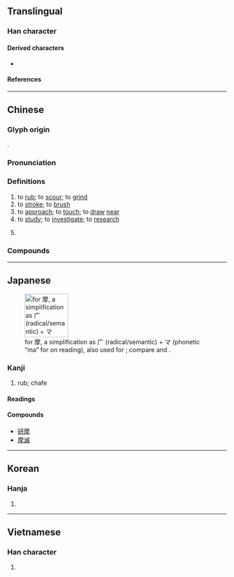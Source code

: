 {{character info/new}}
==Translingual==

===Han character===
{{Han char|rn=64|rad=手|as=11|sn=15|four=00252|canj=ICQ,IDQ|ids=⿸麻手}}

====Derived characters====
* {{l|mul|[[𠘚]], [[嚤]], [[𡾉]], [[𢣾]], [[擵]], [[𥗂]], [[𦇑]], [[𨣴]], [[𩉑]], [[𠠒]], [[𭢽]], [[𫾝]], [[𭣒]], [[藦]]}}

====References====
{{Han ref|kx=0450.280|dkj=12613|dj=0801.100|hdz=31940.070|uh=6469}}

----

==Chinese==
{{zh-forms}}

===Glyph origin===
{{Han etym}}
{{Han compound|麻|手|t2=hand|ls=psc|c1=p|c2=s}}.

===Pronunciation===
{{zh-pron
|m=mó,mā
|m_note=mā - used in {{zh-l|*摩挲}}
|c=mo1,mo4
|h=pfs=mô
|md=mò̤
|mn=mô͘/xm:mō͘
|mn_note=mō͘ - variant used in {{zh-l|*達摩}}
|mn-t=mo5
|w=3mu
|mc=y
|oc=y
|cat=v,n
}}

===Definitions===
{{zh-hanzi}}

# to [[rub]]; to [[scour]]; to [[grind]]
# to [[stroke]]; to [[brush]]
# to [[approach]]; to [[touch]]; to [[draw]] [[near]]
# to [[study]]; to [[investigate]]; to [[research]]
# {{lb|zh|chemistry}} {{zh-short|摩爾|[[mole]]}}

===Compounds===
{{zh-der|摩擦|摩托車:motorcycle, motorbike|摩托自行車:moped|破裂摩擦音:affricate|巴爾的摩|夾被摩痛|刮摩|三摩地|愛斯基摩|心臟按摩|作摩|式叉摩那|巴勒摩|厲世摩鈍|摩肩擊轂|摩擦電|摩頂至踵|按摩師|摩托|滾動摩擦|按摩椅|摩侯羅|按摩襪|摩戛|摩羅精神|摩肩擦踵|摩孩羅|摩厲以須|福爾摩斯|摩登女郎|摩天樓|摩頂放踵|接踵摩肩|摩訶|摩崖石刻|摩天|撫摩|摩肩如雲|摩喉羅|摩弄|摩平|描摩|摩旗相助|摩天嶺|摩電燈|摩頂受戒|提摩太書|摩擦音|福爾摩沙|摩睺羅|擦掌摩拳|摩登|摩訶薩|摩陀|摩洛哥|摩擦法|摩娑|摩天大樓|揣摩|摩頂|摩擦力|摩牙|摩頂受記|摩尼教|按摩|摩敦|摩滅|擊轂摩肩|摩姑|摩爾人|摩頂至足|摩納哥|摩天輪|摩挲|摩西律法|摩耶夫人|摩拳擦掌|摩訶止觀|摩門教|按摩器|撫摩鞠育|摩合羅|摩訶羅|摩肩接踵|摩羯座|摩托船|摩崖|維摩經|觀摩|薩摩斯島|肩摩|肩摩轂擊|葛摩|達摩|高可摩天|轂擊肩摩|觀摩會|達摩衣|靜摩擦力|菩提達摩|阿摩尼亞|閻摩|肩摩踵接|拿摩溫}}

----

==Japanese==
[[File:RYAKUJI ma.png|thumb|right|100px|{{w|Ryakuji}} for 摩, a {{w|phono-semantic}} simplification as 广 (radical/semantic) + マ (phonetic “ma” for ''on'' reading), also used for {{ja-l|魔}}; compare {{ja-l|機}} and {{ja-l|議}}.]]

===Kanji===
{{ja-kanji|grade=c|rs=手11}}

# rub; chafe

====Readings====
{{ja-readings
|goon=ま
|kanon=ば
|kun=さす-る, す-る
}}

====Compounds====
* [[研摩]]
* [[摩滅]]

----

==Korean==

===Hanja===
{{ko-hanja|hangeul=마|eumhun=|rv=ma|mr=ma|y=ma}}

# {{defn|lang=ko|sort=手11}}

----

==Vietnamese==

===Han character===
{{vi-hantu|[[ma]]|rs=手11}}

# {{defn|lang=vi|sort=手11}}